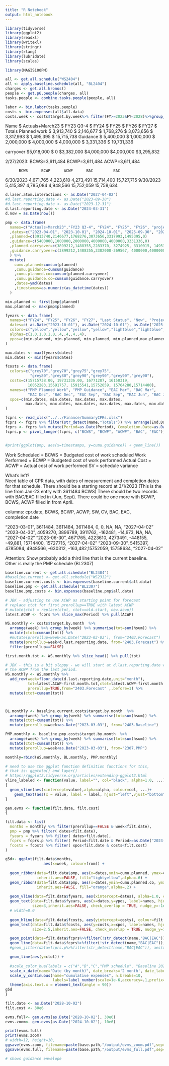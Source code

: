 ```yaml
---
title: "R Notebook"
output: html_notebook
---
```



```r
library(tidyverse)
library(ggplot2)
library(readxl)
library(writexl)
library(stringr)
library(rlang)
library(lubridate)
library(scales)

library(MAGIS100PM)
```



```r
all <- get.all.schedule("WS2404")
all <- apply.baseline.schedule(all, "BL2404")
charges <- get.all.kronos()
people <- get.p6.people(charges, all)
tasks.people <- combine.tasks.people(people, all)
```

```r
labor <- bin.labor(tasks.people)
costs <- bin.expenses(all$all.data)
costs.week <- costs$target.by.week%>% filter(FY>=2023&FY<2028)%>%group_by(FY)%>%mutate(csum=cumsum(hsum))
```





Name $ Actuals+March23 $ FY23 Q3-4 $ FY24 $ FY25 $ FY26 $ FY27 $ Totals
Planned work $ 3,913,740 $ 2,146,677 $ 1,768,276 $ 3,073,656 $ 3,317,993 $ 1,495,395 $ 15,715,738
Guidance $ 5,400,000 $ 1,000,000 $ 2,000,000 $ 4,000,000 $ 4,000,000 $ 3,331,336 $ 19,731,336

carryover  $5,018,000 $ 0		 $3,382,000 	 $4,000,000 	 $4,000,000 	 $3,295,832 

2/27/2023: BCWS=3,611,484	BCWP=3,611,484	ACWP=3,611,484

          BCWS      BCWP      ACWP      BAC         EAC
6/30/2023 4,671,765	4,223,610	4,273,491 15,714,400	15,727,715
9/30/2023 5,415,397	4,785,084	4,948,566 15,752,059	15,758,634




```r
d.laser.atom.interactions <- as.Date("2027-04-02")
#d.last.reporting.date <- as.Date("2023-09-30")
#d.last.reporting.date <- as.Date("2023-12-31")
d.last.reporting.date <- as.Date("2024-03-31")
d.now = as.Date(now())

pmp <- data.frame(
  names=c("Actuals+March23","FY23 Q3-4", "FY24", "FY25", "FY26", "project end", "FY27")
  ,dates=c("2023-04-01", "2023-10-01", "2024-10-01", "2025-09-30", "2026-09-30", "2027-04-02", "2027-09-30")
  ,planned=c(3913740,2146677,1768276,3073656,3317993,1495395,0)
  ,guidance=c(5400000,1000000,2000000,4000000,4000000,3331336,0)
  ,planned.carryover=c(3899212,1488355,2283370, 3274925, 3310015, 1495395,0)
  ,guidance.carryover=c(3899212,1488355,3382000-369567, 4000000,4000000, 3295832,0)
  ) %>% 
  mutate(
    cumu.planned=cumsum(planned)
    ,cumu.guidance=cumsum(guidance)
    ,cumu.planned.co=cumsum(planned.carryover)
    ,cumu.guidance.co=cumsum(guidance.carryover)
    ,dates=ymd(dates)
    ,timestamps=as.numeric(as_datetime(dates))
  )

min.planned <- first(pmp$planned)
max.planned <- max(pmp$planned)

fyears <- data.frame(
  names=c("FY24", "FY25", "FY26", "FY27", "Last Status", "Now", "Project End" ),
  dates=c( as.Date("2023-10-01"), as.Date("2024-10-01"), as.Date("2025-10-01"), as.Date("2026-10-01"),d.last.reporting.date, d.now, d.laser.atom.interactions),
  colors=c("yellow","yellow","yellow","yellow","lightblue","lightblue","lightblue"),
  alphas=c(1.0,1.0,1.0,.4,.4,.4,.4),
  ypos=c(min.planned, min.planned, min.planned, min.planned,max.planned+1e6, 8e6, min.planned+1e6)
)

max.dates <- max(fyears$dates)
min.dates <- min(fyears$dates)

fcosts <- data.frame(
  colors=c("grey70","grey70","grey75","grey75",
           "grey80","grey80","grey90","grey90","grey90","grey90"),
  costs=c(15715738.00, 19731336.00, 16771287, 16150319, 
          16052283,15691757, 15915541,15752059, 15764280,15714400),
  names=c("PMP Planned Work", "PMP Guidance", "EAC Mar", "BAC Mar", 
          "EAC Dec", "BAC Dec", "EAC Sep", "BAC Sep", "EAC Jun", "BAC Jun"),
  xpos=c(min.dates, min.dates, max.dates, max.dates, 
         max.dates, max.dates, max.dates, max.dates, max.dates, max.dates)
)

fcprs <- read_xlsx("../../Finance/SummaryCPRs.xlsx")
fcprs <- fcprs %>% filter(str_detect(Name,"Totals")) %>% arrange(End.Date)
fcprs <- fcprs %>% mutate(Period=as.Date(Period), Completion.Date=as.Date(Completion.Date))
fcprs.p <- pivot_longer(fcprs, c("BCWS", "BCWP", "ACWP", "BAC", "EAC"))


#print(ggplot(pmp, aes(x=timestamps, y=cumu.guidance)) + geom_line())

```

Work Scheduled = BCWS = Budgeted cost of work scheduled	
Work Performed = BCWP = Budgeted cost of work performed	
Actual Cost    = ACWP = Actual cost of work performed
SV = schedule variance


What's left?  
Need table of CPR data, with dates of measurement and completion dates for that schedule.
There should be a starting record at 3/1/2023 (This is the line from Jan-23 entry with 3611484 BCWS)
There should be two records with BAC/EAC filled in (Jun, Sept).
There could be one more with BCWP, BCWS, ACWP filled in from April.

columns: cpr.date, BCWS, BCWP, ACWP, SW, CV, BAC, EAC, completion.date

"2023-03-01", 3611484,	3611484,	3611484,	0,        0,      NA, NA, "2027-04-02"
"2023-04-30", 4059270,	3896789,	3911762,	-162481, -14,973, NA, NA, "2027-04-02"
"2023-06-30", 4671765,	4223610,	4273491,	-448155, -49,881, 15714400,	15727715, "2027-04-02"
"2023-09-30", 5415397,	4785084,	4948566,	-630312, -163,482,15752059,	15758634, "2027-04-02"


Attention:
Show probably add a third line that is the current baseline.  
Other is really the PMP schedule (BL2307)

```r
baseline.current <- get.all.schedule("BL2404")
#baseline.current <- get.all.schedule("WS2312")
baseline.current.costs <- bin.expenses(baseline.current$all.data)
baseline.pmp <- get.all.schedule("BL2307")
baseline.pmp.costs <- bin.expenses(baseline.pmp$all.data)

# JBK - adjusting to use ACWP as starting point for forecast
# replace ctot for first prerollup==TRUE with latest ACWP
# mutate(ctot = replace(ctot, ctot==old.start, new.acwp))
latest.ACWP <- fcprs %>% slice_max(Period) %>% pull(ACWP)

WS.monthly <- costs$target.by.month  %>% 
  arrange(week) %>% group_by(week) %>% summarise(tot=sum(hsum)) %>%
  mutate(ctot=cumsum(tot)) %>%
  #mutate(prerollup=week<as.Date("2023-03-03"), from="2403.Forecast") 
  mutate(prerollup=week<d.last.reporting.date, from="2403.Forecast") %>%
  filter(prerollup==FALSE)

first.month.tot <- WS.monthly %>% slice_head() %>% pull(tot)

# JBK - this is a bit sloppy - we will start at d.last.reporting.date with
# the ACWP from the last period.
WS.monthly <- WS.monthly %>% 
  add_row(week=floor_date(d.last.reporting.date,unit="month"),
          tot=latest.ACWP-first.month.tot,ctot=latest.ACWP-first.month.tot,
          prerollup=TRUE,from="2403.Forecast" ,.before=1) %>%
  mutate(ctot=cumsum(tot))



BL.monthly <- baseline.current.costs$target.by.month  %>% 
  arrange(week) %>% group_by(week) %>% summarise(tot=sum(hsum)) %>%
  mutate(ctot=cumsum(tot)) %>%
  mutate(prerollup=week<as.Date("2023-03-03"), from="2403.Baseline") 

PMP.monthly <- baseline.pmp.costs$target.by.month  %>% 
  arrange(week) %>% group_by(week) %>% summarise(tot=sum(hsum)) %>%
  mutate(ctot=cumsum(tot)) %>%
  mutate(prerollup=week<as.Date("2023-03-03"), from="2307.PMP") 

monthly=rbind(WS.monthly, BL.monthly, PMP.monthly)
```

```r
# need to use the ggplot function definition functions for this,
# that is: ggptoto() and layer()
# https://ggplot2.tidyverse.org/articles/extending-ggplot2.html 
vline_labeled <- function(value, label="", col="black", alpha=1.0, ...)
{
  geom_vline(aes(xintercept=value),alpha=alpha, colour=col, ...)+
    geom_text(aes(x = value, label = label, hjust="left",vjust="bottom"))
}

gen.evms <- function(filt.date, filt.cost)
{

filt.data <- list(
  months = monthly %>% filter(prerollup==FALSE & week<filt.date),
  pmp = pmp %>% filter( dates<filt.date),
  fyears = fyears %>% filter( dates<filt.date),
  fcprs = fcprs.p %>% filter( Period<filt.date & Period>=as.Date("2023-01-01")),
  fcosts = fcosts %>% filter( xpos<filt.date & costs<filt.cost)
)

g5d<- ggplot(filt.data$months,
                 aes(x=week, colour=from)) + 
  
  geom_ribbon(data=filt.data$pmp, aes(x=dates,ymin=cumu.planned, ymax=cumu.guidance),
              inherit.aes=FALSE, fill="lightyellow",alpha=.6) +
  geom_ribbon(data=filt.data$pmp, aes(x=dates,ymin=cumu.planned.co, ymax=cumu.guidance.co),
              inherit.aes=FALSE, fill="orange",alpha=.2) +
  
  geom_vline(data=filt.data$fyears, aes(xintercept=dates), alpha=1.0, colour=filt.data$fyears$colors) +
  geom_text(data=filt.data$fyears, aes(x=dates,y=ypos, label=names, hjust="left",vjust="top"),
            size=3,inherit.aes=FALSE, check_overlap = TRUE, nudge_y=-1e5) +
  # width=8.0
  
  geom_hline(data=filt.data$fcosts, aes(yintercept=costs), colour=filt.data$fcosts$colors)+
  geom_text(data=filt.data$fcosts, aes(y=costs,x=xpos, label=names, hjust="left",vjust="bottom"),
            size=2.5,inherit.aes=FALSE, check_overlap = TRUE, nudge_y=1e5) +

  geom_point(data=filt.data$fcprs%>%filter(!str_detect(name,"BAC|EAC")), aes(x=Period, y=value, colour=name), inherit.aes = FALSE, show.legend = TRUE) + 
  geom_line(data=filt.data$fcprs%>%filter(!str_detect(name,"BAC|EAC")), aes(x=Period, y=value, colour=name), inherit.aes = FALSE, show.legend = FALSE) + 
  #geom_jitter(data=fcprs.p%>%filter(str_detect(name,"BAC|EAC")), aes(x=Completion.Date, y=value, colour=name), inherit.aes = FALSE) + 

  geom_line(aes(y=ctot)) +
  
  #scale_color_hue(labels = c("A","B","C","PMP schedule", "Baseline 2023-09")) +
  scale_x_date(name="Date (by month)", date_breaks='2 month', date_labels = "%b %y") +
  scale_y_continuous(name="cumulative expenses", n.breaks=10, 
                     labels=label_number(scale=1e-6,accuracy=.1,prefix="$", suffix="M")) +
  theme(axis.text.x = element_text(angle = 90))
g5d
}
```

```r

filt.date <- as.Date("2028-10-02")
filt.cost <- 30e6

evms.full<- gen.evms(as.Date("2028-10-02"), 30e6)
evms.zoom<- gen.evms(as.Date("2024-10-02"), 10e6)

print(evms.full)
print(evms.zoom)
# width=12, height=10,
ggsave(evms.zoom, filename=paste(base.path,"/output/evms_zoom.pdf",sep=''), units="in", device="pdf")
ggsave(evms.full, filename=paste(base.path,"/output/evms_full.pdf",sep=''), units="in", device="pdf")

# shows guidance envelope
```
 
